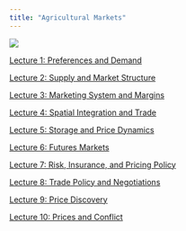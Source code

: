 ```yaml
---
title: "Agricultural Markets"
---
```


<div class = "row">
  
<div class = "col-md-4">
<!-- [![](agmarkets-logo.png)](https://dubilava.github.io/agmarkets/){target="_blank"} -->
![](agmarkets-logo.png)
</div>
  
<div class = "col-md-8">

[Lecture 1: Preferences and Demand](https://dubilava.github.io/agmarkets_slides/01-Demand.html){target="_blank"}

[Lecture 2: Supply and Market Structure](https://dubilava.github.io/agmarkets_slides/02-Supply.html){target="_blank"}

[Lecture 3: Marketing System and Margins](https://dubilava.github.io/agmarkets_slides/03-Vertical.html){target="_blank"}

[Lecture 4: Spatial Integration and Trade](https://dubilava.github.io/agmarkets_slides/04-Spatial.html){target="_blank"}

[Lecture 5: Storage and Price Dynamics](https://dubilava.github.io/agmarkets_slides/05-Temporal.html){target="_blank"}

[Lecture 6: Futures Markets](https://dubilava.github.io/agmarkets_slides/06-Futures.html){target="_blank"}

[Lecture 7: Risk, Insurance, and Pricing Policy](https://dubilava.github.io/agmarkets_slides/07-Risk.html){target="_blank"}

[Lecture 8: Trade Policy and Negotiations](https://dubilava.github.io/agmarkets_slides/08-TradePolicy.html){target="_blank"}

[Lecture 9: Price Discovery](https://dubilava.github.io/agmarkets_slides/09-PriceDiscovery.html){target="_blank"}

[Lecture 10: Prices and Conflict](https://dubilava.github.io/agmarkets_slides/10-Conflict.html){target="_blank"}

</div>

</div>







